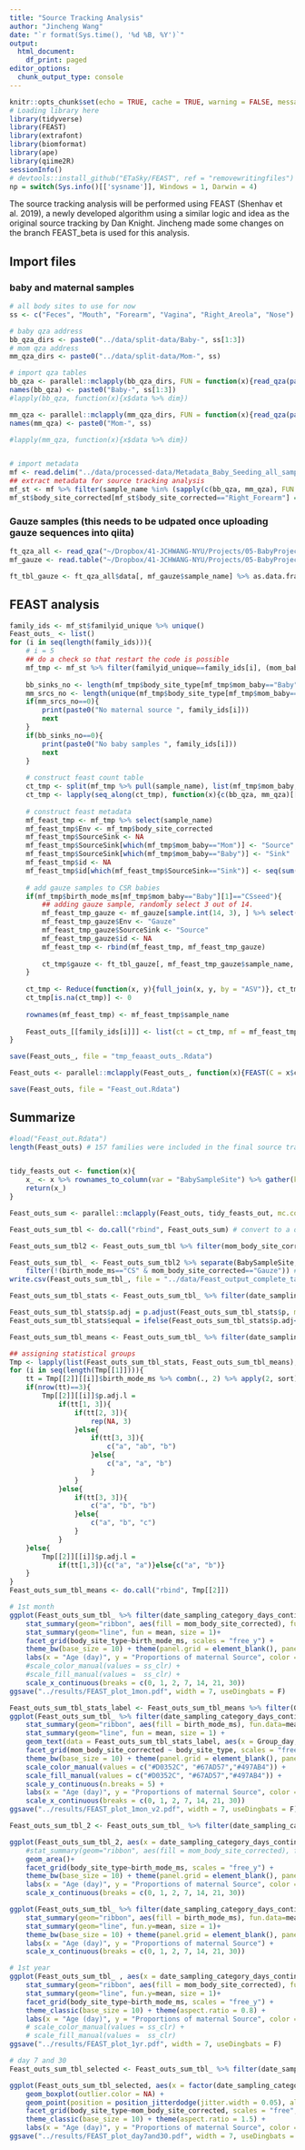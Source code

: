 ```yaml
---
title: "Source Tracking Analysis"
author: "Jincheng Wang"
date: "`r format(Sys.time(), '%d %B, %Y')`"
output:
  html_document:
    df_print: paged
editor_options:
  chunk_output_type: console
---
```


```r
knitr::opts_chunk$set(echo = TRUE, cache = TRUE, warning = FALSE, message = FALSE)
# Loading library here
library(tidyverse)
library(FEAST)
library(extrafont)
library(biomformat)
library(ape)
library(qiime2R)
sessionInfo()
# devtools::install_github("ETaSky/FEAST", ref = "removewritingfiles")
np = switch(Sys.info()[['sysname']], Windows = 1, Darwin = 4)
```

The source tracking analysis will be performed using FEAST (Shenhav et al. 2019), a newly developed algorithm using a similar logic and idea as the original source tracking by Dan Knight. Jincheng made some changes on the branch FEAST_beta  is used for this analysis.

## Import files
### baby and maternal samples
```r
# all body sites to use for now
ss <- c("Feces", "Mouth", "Forearm", "Vagina", "Right_Areola", "Nose")

# baby qza address
bb_qza_dirs <- paste0("../data/split-data/Baby-", ss[1:3])
# mom qza address
mm_qza_dirs <- paste0("../data/split-data/Mom-", ss)

# import qza tables
bb_qza <- parallel::mclapply(bb_qza_dirs, FUN = function(x){read_qza(paste0(x, "/rarefy-table.qza"))}, mc.cores = np)
names(bb_qza) <- paste0("Baby-", ss[1:3])
#lapply(bb_qza, function(x){x$data %>% dim})

mm_qza <- parallel::mclapply(mm_qza_dirs, FUN = function(x){read_qza(paste0(x, "/rarefy-table.qza"))}, mc.cores = np )
names(mm_qza) <- paste0("Mom-", ss)

#lapply(mm_qza, function(x){x$data %>% dim})


# import metadata
mf <- read.delim("../data/processed-data/Metadata_Baby_Seeding_all_samples_final.txt", header = T, sep = "\t", na.strings = c("", "NA"), stringsAsFactors = F)
## extract metadata for source tracking analysis
mf_st <- mf %>% filter(sample_name %in% (sapply(c(bb_qza, mm_qza), FUN = function(x)colnames(x$data)) %>% unlist()))
mf_st$body_site_corrected[mf_st$body_site_corrected=="Right_Forearm"] = "Forearm"
```

### Gauze samples (this needs to be udpated once uploading gauze sequences into qiita)
```r
ft_qza_all <- read_qza("~/Dropbox/41-JCHWANG-NYU/Projects/05-BabyProject2017RobKnight/GauzeSeq/3-deblur/SA-P1-P3_deblur_no-mitochondria-no-chloroplast_table.qza")
mf_gauze <- read.table("~/Dropbox/41-JCHWANG-NYU/Projects/05-BabyProject2017RobKnight/GauzeSeq/0-Doc/Mapping_baby_seeding_gauze.txt", header = T, sep = "\t")

ft_tbl_gauze <- ft_qza_all$data[, mf_gauze$sample_name] %>% as.data.frame %>% filter(rowSums(.)>0)
```


## FEAST analysis
```r
family_ids <- mf_st$familyid_unique %>% unique()
Feast_outs_ <- list()
for (i in seq(length(family_ids))){
    # i = 5
    ## do a check so that restart the code is possible
    mf_tmp <- mf_st %>% filter(familyid_unique==family_ids[i], (mom_baby=="Baby" | date_sampling_category_days_continuous<=30)) # select baby sample for this family as well as maternal samples that are within 30 days
    
    bb_sinks_no <- length(mf_tmp$body_site_type[mf_tmp$mom_baby=="Baby"])  # no of baby samples
    mm_srcs_no <- length(unique(mf_tmp$body_site_type[mf_tmp$mom_baby=="Mom"]))  # no of available maternal sources
    if(mm_srcs_no==0){
        print(paste0("No maternal source ", family_ids[i]))
        next
    } 
    if(bb_sinks_no==0){
        print(paste0("No baby samples ", family_ids[i]))
        next
    }
    
    # construct feast count table
    ct_tmp <- split(mf_tmp %>% pull(sample_name), list(mf_tmp$mom_baby, mf_tmp$body_site_corrected), sep = "-")
    ct_tmp <- lapply(seq_along(ct_tmp), function(x){c(bb_qza, mm_qza)[[names(ct_tmp)[x]]]$data[, ct_tmp[[x]], drop = F] %>% as.data.frame() %>% filter(rowSums(.)>0) %>% rownames_to_column(var = "ASV")})
    
    # construct feast metadata
    mf_feast_tmp <- mf_tmp %>% select(sample_name)
    mf_feast_tmp$Env <- mf_tmp$body_site_corrected
    mf_feast_tmp$SourceSink <- NA
    mf_feast_tmp$SourceSink[which(mf_tmp$mom_baby=="Mom")] <- "Source"
    mf_feast_tmp$SourceSink[which(mf_tmp$mom_baby=="Baby")] <- "Sink"
    mf_feast_tmp$id <- NA
    mf_feast_tmp$id[which(mf_feast_tmp$SourceSink=="Sink")] <- seq(sum(mf_feast_tmp$SourceSink=="Sink"))
    
    # add gauze samples to CSR babies
    if(mf_tmp$birth_mode_ms[mf_tmp$mom_baby=="Baby"][1]=="CSseed"){
        ## adding gauze sample, randomly select 3 out of 14.
        mf_feast_tmp_gauze <- mf_gauze[sample.int(14, 3), ] %>% select(sample_name)
        mf_feast_tmp_gauze$Env <- "Gauze"
        mf_feast_tmp_gauze$SourceSink <- "Source"
        mf_feast_tmp_gauze$id <- NA
        mf_feast_tmp <- rbind(mf_feast_tmp, mf_feast_tmp_gauze)
        
        ct_tmp$gauze <- ft_tbl_gauze[, mf_feast_tmp_gauze$sample_name, drop = F] %>% filter(rowSums(.)>0) %>% rownames_to_column(var = "ASV")
    }
    
    ct_tmp <- Reduce(function(x, y){full_join(x, y, by = "ASV")}, ct_tmp) %>% column_to_rownames(var = "ASV") %>% t()
    ct_tmp[is.na(ct_tmp)] <- 0
    
    rownames(mf_feast_tmp) <- mf_feast_tmp$sample_name
    
    Feast_outs_[[family_ids[i]]] <- list(ct = ct_tmp, mf = mf_feast_tmp)
}

save(Feast_outs_, file = "tmp_feaast_outs_.Rdata")

Feast_outs <- parallel::mclapply(Feast_outs_, function(x){FEAST(C = x$ct, metadata = x$mf[, -1], EM_iterations = 1000, COVERAGE = 5000, different_sources_flag = 0)}, mc.cores = np)

save(Feast_outs, file = "Feast_out.Rdata")

```

## Summarize
```r
#load("Feast_out.Rdata")
length(Feast_outs) # 157 families were included in the final source tracking analysis


tidy_feasts_out <- function(x){
    x_ <- x %>% rownames_to_column(var = "BabySampleSite") %>% gather(key = "Mom_Samples", value = "Prop", -1) %>% separate(Mom_Samples, into = c("Mom_SampleID", "body_site_type"), sep = "_") %>% merge(., mf_st %>% select(sample_name, body_site_corrected), by.x = "Mom_SampleID", by.y = "sample_name", all.x = T) %>% mutate(mom_body_site_corrected = ifelse(Mom_SampleID=="Unknown", "Unknown", ifelse(body_site_type=="Gauze", "Gauze", body_site_corrected)), body_site_corrected = NULL) %>% group_by(BabySampleSite, mom_body_site_corrected) %>% summarise(body_site_ct = n(), body_site_prop = sum(Prop)) %>% ungroup()
    return(x_)
}

Feast_outs_sum <- parallel::mclapply(Feast_outs, tidy_feasts_out, mc.cores = np) # sum the proportions from the same source for each samples

Feast_outs_sum_tbl <- do.call("rbind", Feast_outs_sum) # convert to a dataframe from a list of separated families

Feast_outs_sum_tbl2 <- Feast_outs_sum_tbl %>% filter(mom_body_site_corrected %in% c("Vagina", "Gauze")) %>% mutate(mom_body_site_corrected="Vaginal") %>%  group_by(BabySampleSite, mom_body_site_corrected) %>% summarise(across(body_site_ct:body_site_prop, sum)) %>% rbind(., Feast_outs_sum_tbl %>% filter(!mom_body_site_corrected %in% c("Vagina", "Gauze"))) # this is to merge vagina and gauze as the same source for those CSR babies according to a discussion with Gloria on 10/20/20 

Feast_outs_sum_tbl_ <- Feast_outs_sum_tbl2 %>% separate(BabySampleSite, into = c("BabySampleID"), sep = "_", remove = F) %>% merge(., mf_st, by.x = "BabySampleID", by.y = "sample_name", all.x = T) %>%  # add metadata to the summarized table
    filter(!(birth_mode_ms=="CS" & mom_body_site_corrected=="Gauze")) # remove the gauze attribution of 2 NY CSself families in skin samples
write.csv(Feast_outs_sum_tbl_, file = "../data/Feast_output_complete_tables.csv", quote = F, row.names = F)

Feast_outs_sum_tbl_stats <- Feast_outs_sum_tbl_ %>% filter(date_sampling_category_days_continuous!=2) %>% mutate(Group_day = ifelse(date_sampling_category_days_continuous<=1, 1, date_sampling_category_days_continuous)) %>% group_by(mom_body_site_corrected, body_site_type, Group_day) %>% dunn_test(data = ., body_site_prop ~ birth_mode_ms, p.adjust.method = "none") %>% mutate(p.adj.signif = NULL) # perform dunn_test test at each time point for each body site source and each body site sink

Feast_outs_sum_tbl_stats$p.adj = p.adjust(Feast_outs_sum_tbl_stats$p, method = "fdr") # perform fdr adjustment on all the statistical p-value from the dun_test
Feast_outs_sum_tbl_stats$equal = ifelse(Feast_outs_sum_tbl_stats$p.adj<=0.1, F, T) # determine if null hypothesis (p1=p2) is rejected (F) or not (T)

Feast_outs_sum_tbl_means <- Feast_outs_sum_tbl_ %>% filter(date_sampling_category_days_continuous!=2) %>% mutate(Group_day = ifelse(date_sampling_category_days_continuous<=1, 1, date_sampling_category_days_continuous)) %>% group_by(mom_body_site_corrected, body_site_type, Group_day, birth_mode_ms) %>% summarise(mean = Hmisc::smean.cl.boot(body_site_prop) %>% paste(collapse = ",")) %>% ungroup %>% separate(mean, into = c("mean", "lower", "upper"), sep = ",") %>% mutate(across(mean:upper, ~round(as.numeric(.x), 3))) %>% arrange(mom_body_site_corrected, body_site_type, Group_day, mean)  # calculate the means for each timepoint, this is to assign group letter using the stats from the above analysis

## assigning statistical groups
Tmp <- lapply(list(Feast_outs_sum_tbl_stats, Feast_outs_sum_tbl_means), function(x){split(x, list(x$mom_body_site_corrected, x$body_site_type, x$Group_day))})
for (i in seq(length(Tmp[[1]]))){
    tt = Tmp[[2]][[i]]$birth_mode_ms %>% combn(., 2) %>% apply(2, sort) %>% t() %>% as.data.frame() %>% left_join(., Tmp[[1]][[i]] %>% select(group1, group2, equal), by = c("V1"="group1", "V2"="group2"))
    if(nrow(tt)==3){
        Tmp[[2]][[i]]$p.adj.l = 
            if(tt[1, 3]){
                if(tt[2, 3]){
                    rep(NA, 3)
                }else{
                    if(tt[3, 3]){
                        c("a", "ab", "b")
                    }else{
                        c("a", "a", "b")
                    }
                }
            }else{
                if(tt[3, 3]){
                    c("a", "b", "b")
                }else{
                    c("a", "b", "c")
                }
            }
    }else{
        Tmp[[2]][[i]]$p.adj.l = 
            if(tt[1,3]){c("a", "a")}else{c("a", "b")}
    }
}
Feast_outs_sum_tbl_means <- do.call("rbind", Tmp[[2]])

# 1st month
ggplot(Feast_outs_sum_tbl_ %>% filter(date_sampling_category_days_continuous<=30), aes(x = date_sampling_category_days_continuous, y = body_site_prop, color = mom_body_site_corrected)) +
    stat_summary(geom="ribbon", aes(fill = mom_body_site_corrected), fun.data=mean_cl_boot, fun.args = list(conf.int=0.95), alpha = 0.3, color = NA)+
    stat_summary(geom="line", fun = mean, size = 1)+
    facet_grid(body_site_type~birth_mode_ms, scales = "free_y") +
    theme_bw(base_size = 10) + theme(panel.grid = element_blank(), panel.background = element_rect(color = NA), aspect.ratio = 0.8) +
    labs(x = "Age (day)", y = "Proportions of maternal Source", color = "Maternal Sources", fill = "Maternal Sources") +
    #scale_color_manual(values = ss_clr) +
    #scale_fill_manual(values =  ss_clr) +
    scale_x_continuous(breaks = c(0, 1, 2, 7, 14, 21, 30))
ggsave("../results/FEAST_plot_1mon.pdf", width = 7, useDingbats = F)

Feast_outs_sum_tbl_stats_label <- Feast_outs_sum_tbl_means %>% filter(Group_day<=30) %>% group_by(mom_body_site_corrected) %>% mutate(y.pos = max(upper, na.rm =T)) %>% group_by(mom_body_site_corrected, body_site_type, Group_day) %>% mutate(y.pos = y.pos*c(1.1, 1.2, 1.3))
ggplot(Feast_outs_sum_tbl_ %>% filter(date_sampling_category_days_continuous<=30), aes(x = date_sampling_category_days_continuous, y = body_site_prop, color = birth_mode_ms)) +
    stat_summary(geom="ribbon", aes(fill = birth_mode_ms), fun.data=mean_cl_boot, fun.args = list(conf.int=0.95), alpha = 0.3, color = NA)+
    stat_summary(geom="line", fun = mean, size = 1) +
    geom_text(data = Feast_outs_sum_tbl_stats_label, aes(x = Group_day, y = y.pos, label = p.adj.l), size = 6/.pt) +
    facet_grid(mom_body_site_corrected ~ body_site_type, scales = "free_y") +
    theme_bw(base_size = 10) + theme(panel.grid = element_blank(), panel.background = element_rect(color = NA), aspect.ratio = 0.8) +
    scale_color_manual(values = c("#D0352C", "#67AD57","#497AB4")) +
    scale_fill_manual(values = c("#D0352C", "#67AD57","#497AB4")) +
    scale_y_continuous(n.breaks = 5) +
    labs(x = "Age (day)", y = "Proportions of maternal Source", color = "Birth Mode", fill = "Birth Mode") +
    scale_x_continuous(breaks = c(0, 1, 2, 7, 14, 21, 30))
ggsave("../results/FEAST_plot_1mon_v2.pdf", width = 7, useDingbats = F)

Feast_outs_sum_tbl_2 <- Feast_outs_sum_tbl_ %>% filter(date_sampling_category_days_continuous<=30) %>% group_by(birth_mode_ms, body_site_type, mom_body_site_corrected, date_sampling_category_days_continuous) %>% summarise(Mean = mean(body_site_prop))

ggplot(Feast_outs_sum_tbl_2, aes(x = date_sampling_category_days_continuous, y = Mean, fill = mom_body_site_corrected)) +
    #stat_summary(geom="ribbon", aes(fill = mom_body_site_corrected), fun.data=mean_cl_boot, fun.args = list(conf.int=0.95), alpha = 0.3, color = NA)+
    geom_area()+
    facet_grid(body_site_type~birth_mode_ms, scales = "free_y") +
    theme_bw(base_size = 10) + theme(panel.grid = element_blank(), panel.background = element_rect(color = NA), aspect.ratio = 0.8) +
    labs(x = "Age (day)", y = "Proportions of maternal Source", color = "Maternal Sources", fill = "Maternal Sources") +
    scale_x_continuous(breaks = c(0, 1, 2, 7, 14, 21, 30))

ggplot(Feast_outs_sum_tbl_ %>% filter(date_sampling_category_days_continuous<=30, body_site_type=="Fecal", mom_body_site_corrected=="Vagina"), aes(x = date_sampling_category_days_continuous, y = body_site_prop, color = birth_mode_ms)) +
    stat_summary(geom="ribbon", aes(fill = birth_mode_ms), fun.data=mean_cl_boot, fun.args = list(conf.int=0.95), alpha = 0.3, color = NA)+
    stat_summary(geom="line", fun.y=mean, size = 1)+
    theme_bw(base_size = 10) + theme(panel.grid = element_blank(), panel.background = element_rect(color = NA), aspect.ratio = 0.8) +
    labs(x = "Age (day)", y = "Proportions of maternal Source") +
    scale_x_continuous(breaks = c(0, 1, 2, 7, 14, 21, 30))

# 1st year
ggplot(Feast_outs_sum_tbl_ , aes(x = date_sampling_category_days_continuous, y = body_site_prop, color = mom_body_site_corrected)) +
    stat_summary(geom="ribbon", aes(fill = mom_body_site_corrected), fun.data=mean_cl_boot, fun.args = list(conf.int=0.95), alpha = 0.3, color = NA)+
    stat_summary(geom="line", fun.y=mean, size = 1)+
    facet_grid(body_site_type~birth_mode_ms, scales = "free_y") +
    theme_classic(base_size = 10) + theme(aspect.ratio = 0.8) +
    labs(x = "Age (day)", y = "Proportions of maternal Source", color = "Maternal Sources", fill = "Maternal Sources")
    # scale_color_manual(values = ss_clr) +
    # scale_fill_manual(values =  ss_clr)
ggsave("../results/FEAST_plot_1yr.pdf", width = 7, useDingbats = F)

# day 7 and 30
Feast_outs_sum_tbl_selected <- Feast_outs_sum_tbl_ %>% filter(date_sampling_category_days_continuous %in% c(7, 30))

ggplot(Feast_outs_sum_tbl_selected, aes(x = factor(date_sampling_category_days_continuous), y = body_site_prop, color = birth_mode_ms)) +
    geom_boxplot(outlier.color = NA) +
    geom_point(position = position_jitterdodge(jitter.width = 0.05), alpha = 0.5) +
    facet_grid(body_site_type~mom_body_site_corrected, scales = "free", labeller = labeller(mom_body_site_corrected = function(x){paste0("Maternal: ", x)})) +
    theme_classic(base_size = 10) + theme(aspect.ratio = 1.5) +
    labs(x = "Age (day)", y = "Proportions of maternal Source", color = "Birth Mode")
ggsave("../results/FEAST_plot_day7and30.pdf", width = 7, useDingbats = F)


```



